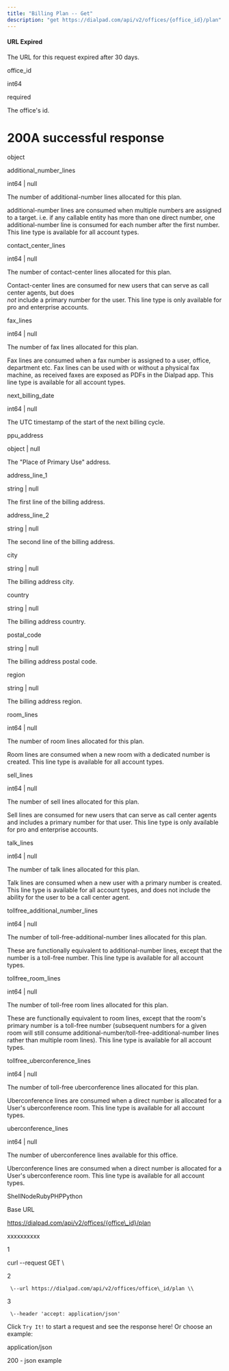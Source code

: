 ```yaml
---
title: "Billing Plan -- Get"
description: "get https://dialpad.com/api/v2/offices/{office_id}/plan"
---
```

#### URL Expired

The URL for this request expired after 30 days.

office\_id

int64

required

The office's id.

# 200A successful response

object

additional\_number\_lines

int64 | null

The number of additional-number lines allocated for this plan.

additional-number lines are consumed when multiple numbers are assigned to a target. i.e. if any callable entity has more than one direct number, one additional-number line is consumed for each number after the first number. This line type is available for all account types.

contact\_center\_lines

int64 | null

The number of contact-center lines allocated for this plan.

Contact-center lines are consumed for new users that can serve as call center agents, but does  
_not_ include a primary number for the user. This line type is only available for pro and enterprise accounts.

fax\_lines

int64 | null

The number of fax lines allocated for this plan.

Fax lines are consumed when a fax number is assigned to a user, office, department etc. Fax lines can be used with or without a physical fax machine, as received faxes are exposed as PDFs in the Dialpad app. This line type is available for all account types.

next\_billing\_date

int64 | null

The UTC timestamp of the start of the next billing cycle.

ppu\_address

object | null

The "Place of Primary Use" address.

address\_line\_1

string | null

The first line of the billing address.

address\_line\_2

string | null

The second line of the billing address.

city

string | null

The billing address city.

country

string | null

The billing address country.

postal\_code

string | null

The billing address postal code.

region

string | null

The billing address region.

room\_lines

int64 | null

The number of room lines allocated for this plan.

Room lines are consumed when a new room with a dedicated number is created. This line type is available for all account types.

sell\_lines

int64 | null

The number of sell lines allocated for this plan.

Sell lines are consumed for new users that can serve as call center agents and includes a primary number for that user. This line type is only available for pro and enterprise accounts.

talk\_lines

int64 | null

The number of talk lines allocated for this plan.

Talk lines are consumed when a new user with a primary number is created. This line type is available for all account types, and does not include the ability for the user to be a call center agent.

tollfree\_additional\_number\_lines

int64 | null

The number of toll-free-additional-number lines allocated for this plan.

These are functionally equivalent to additional-number lines, except that the number is a toll-free number. This line type is available for all account types.

tollfree\_room\_lines

int64 | null

The number of toll-free room lines allocated for this plan.

These are functionally equivalent to room lines, except that the room's primary number is a toll-free number (subsequent numbers for a given room will still consume additional-number/toll-free-additional-number lines rather than multiple room lines). This line type is available for all account types.

tollfree\_uberconference\_lines

int64 | null

The number of toll-free uberconference lines allocated for this plan.

Uberconference lines are consumed when a direct number is allocated for a User's uberconference room. This line type is available for all account types.

uberconference\_lines

int64 | null

The number of uberconference lines available for this office.

Uberconference lines are consumed when a direct number is allocated for a User's uberconference room. This line type is available for all account types.



ShellNodeRubyPHPPython

Base URL

https://dialpad.com/api/v2/offices/{office\_id}/plan

xxxxxxxxxx

1

curl \--request GET \\

2

     \--url https://dialpad.com/api/v2/offices/office\_id/plan \\

3

     \--header 'accept: application/json'

Click `Try It!` to start a request and see the response here! Or choose an example:

application/json

200 - json example


